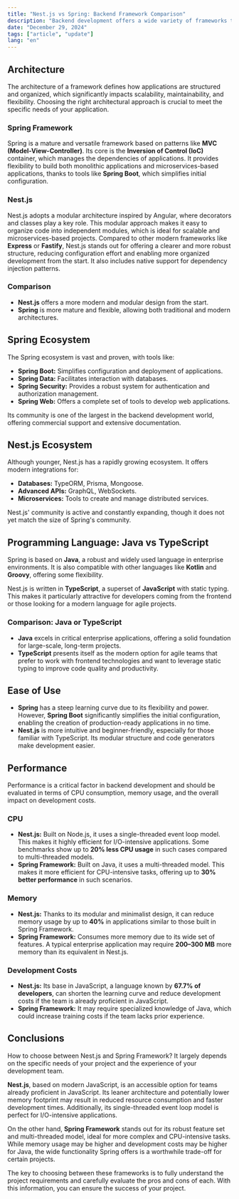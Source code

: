 ```yaml
---
title: "Nest.js vs Spring: Backend Framework Comparison"
description: "Backend development offers a wide variety of frameworks to create robust, scalable, and efficient web applications. Two of the most prominent options are Nest.js and Spring. In this article, we will explore their differences and similarities in key aspects such as architecture, ecosystem, language, ease of use and performance."
date: "December 29, 2024"
tags: ["article", "update"]
lang: "en"
---
```


## Architecture

The architecture of a framework defines how applications are structured and organized, which significantly impacts scalability, maintainability, and flexibility. Choosing the right architectural approach is crucial to meet the specific needs of your application.

### Spring Framework

Spring is a mature and versatile framework based on patterns like **MVC (Model-View-Controller)**. Its core is the **Inversion of Control (IoC)** container, which manages the dependencies of applications. It provides flexibility to build both monolithic applications and microservices-based applications, thanks to tools like **Spring Boot**, which simplifies initial configuration.

### Nest.js

Nest.js adopts a modular architecture inspired by Angular, where decorators and classes play a key role. This modular approach makes it easy to organize code into independent modules, which is ideal for scalable and microservices-based projects. Compared to other modern frameworks like **Express** or **Fastify**, Nest.js stands out for offering a clearer and more robust structure, reducing configuration effort and enabling more organized development from the start. It also includes native support for dependency injection patterns.

### Comparison

- **Nest.js** offers a more modern and modular design from the start.  
- **Spring** is more mature and flexible, allowing both traditional and modern architectures.


## Spring Ecosystem

The Spring ecosystem is vast and proven, with tools like:

- **Spring Boot:** Simplifies configuration and deployment of applications.  
- **Spring Data:** Facilitates interaction with databases.  
- **Spring Security:** Provides a robust system for authentication and authorization management.  
- **Spring Web:** Offers a complete set of tools to develop web applications.  

Its community is one of the largest in the backend development world, offering commercial support and extensive documentation.


## Nest.js Ecosystem

Although younger, Nest.js has a rapidly growing ecosystem. It offers modern integrations for:

- **Databases:** TypeORM, Prisma, Mongoose.  
- **Advanced APIs:** GraphQL, WebSockets.  
- **Microservices:** Tools to create and manage distributed services.  

Nest.js' community is active and constantly expanding, though it does not yet match the size of Spring's community.


## Programming Language: Java vs TypeScript

Spring is based on **Java**, a robust and widely used language in enterprise environments. It is also compatible with other languages like **Kotlin** and **Groovy**, offering some flexibility.

Nest.js is written in **TypeScript**, a superset of **JavaScript** with static typing. This makes it particularly attractive for developers coming from the frontend or those looking for a modern language for agile projects.

### Comparison: Java or TypeScript

- **Java** excels in critical enterprise applications, offering a solid foundation for large-scale, long-term projects.  
- **TypeScript** presents itself as the modern option for agile teams that prefer to work with frontend technologies and want to leverage static typing to improve code quality and productivity.


## Ease of Use

- **Spring** has a steep learning curve due to its flexibility and power. However, **Spring Boot** significantly simplifies the initial configuration, enabling the creation of production-ready applications in no time.  
- **Nest.js** is more intuitive and beginner-friendly, especially for those familiar with TypeScript. Its modular structure and code generators make development easier.


## Performance

Performance is a critical factor in backend development and should be evaluated in terms of CPU consumption, memory usage, and the overall impact on development costs.

### CPU

- **Nest.js:** Built on Node.js, it uses a single-threaded event loop model. This makes it highly efficient for I/O-intensive applications. Some benchmarks show up to **20% less CPU usage** in such cases compared to multi-threaded models.  
- **Spring Framework:** Built on Java, it uses a multi-threaded model. This makes it more efficient for CPU-intensive tasks, offering up to **30% better performance** in such scenarios.

### Memory

- **Nest.js:** Thanks to its modular and minimalist design, it can reduce memory usage by up to **40%** in applications similar to those built in Spring Framework.  
- **Spring Framework:** Consumes more memory due to its wide set of features. A typical enterprise application may require **200–300 MB** more memory than its equivalent in Nest.js.

### Development Costs

- **Nest.js:** Its base in JavaScript, a language known by **67.7% of developers**, can shorten the learning curve and reduce development costs if the team is already proficient in JavaScript.  
- **Spring Framework:** It may require specialized knowledge of Java, which could increase training costs if the team lacks prior experience.


## Conclusions

How to choose between Nest.js and Spring Framework? It largely depends on the specific needs of your project and the experience of your development team.

**Nest.js**, based on modern JavaScript, is an accessible option for teams already proficient in JavaScript. Its leaner architecture and potentially lower memory footprint may result in reduced resource consumption and faster development times. Additionally, its single-threaded event loop model is perfect for I/O-intensive applications.

On the other hand, **Spring Framework** stands out for its robust feature set and multi-threaded model, ideal for more complex and CPU-intensive tasks. While memory usage may be higher and development costs may be higher for Java, the wide functionality Spring offers is a worthwhile trade-off for certain projects.

The key to choosing between these frameworks is to fully understand the project requirements and carefully evaluate the pros and cons of each. With this information, you can ensure the success of your project.

